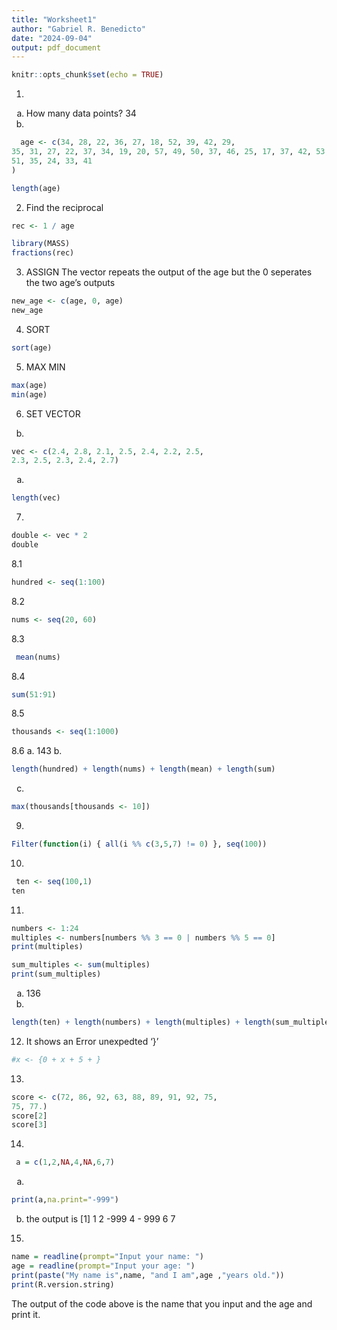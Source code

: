 ```yaml
---
title: "Worksheet1"
author: "Gabriel R. Benedicto"
date: "2024-09-04"
output: pdf_document
---
```


```r
knitr::opts_chunk$set(echo = TRUE)
```
1.
a. How many data points?  34
b.
```r
  age <- c(34, 28, 22, 36, 27, 18, 52, 39, 42, 29,
35, 31, 27, 22, 37, 34, 19, 20, 57, 49, 50, 37, 46, 25, 17, 37, 42, 53, 41,
51, 35, 24, 33, 41
)
```
```r
length(age)
```
2. Find the reciprocal
```r
rec <- 1 / age
```

```r
library(MASS)
fractions(rec)
```
3. ASSIGN
The vector repeats the output of the age but the 0 seperates the two age's outputs
```r
new_age <- c(age, 0, age)
new_age
```
4. SORT
```r
sort(age)
```
5. MAX MIN
```r
max(age)
min(age)
```
6. SET VECTOR
b.
```r
vec <- c(2.4, 2.8, 2.1, 2.5, 2.4, 2.2, 2.5,
2.3, 2.5, 2.3, 2.4, 2.7)
```
a.
```r
length(vec)
```
7.
```r
double <- vec * 2
double
```
8.1
```r
hundred <- seq(1:100)
```
8.2
```r
nums <- seq(20, 60)
```
8.3
```r
 mean(nums)
```
8.4
```r
sum(51:91)
```
8.5
```r
thousands <- seq(1:1000)
```
8.6
a. 143
b.
```r
length(hundred) + length(nums) + length(mean) + length(sum)
```
c.
```r
max(thousands[thousands <- 10])
```

9.
```r
Filter(function(i) { all(i %% c(3,5,7) != 0) }, seq(100))
```
10.
```r
 ten <- seq(100,1)
ten
```
11.
```r
numbers <- 1:24
multiples <- numbers[numbers %% 3 == 0 | numbers %% 5 == 0]
print(multiples)
```
```r
sum_multiples <- sum(multiples)
print(sum_multiples)
```
a. 136
b.
```r
length(ten) + length(numbers) + length(multiples) + length(sum_multiples)
```
12. It shows an Error unexpedted '}'
```r
#x <- {0 + x + 5 + }
```


13.
```r
score <- c(72, 86, 92, 63, 88, 89, 91, 92, 75,
75, 77.)
score[2]
score[3]
```
14.
```r
 a = c(1,2,NA,4,NA,6,7)
```
a.
```r
print(a,na.print="-999")
```
b. the output is [1] 1 2 -999 4 - 999 6 7 
15.
```r
name = readline(prompt="Input your name: ")
age = readline(prompt="Input your age: ")
print(paste("My name is",name, "and I am",age ,"years old."))
print(R.version.string)
```
The output of the code above is the name that you input and the age and print it.

























